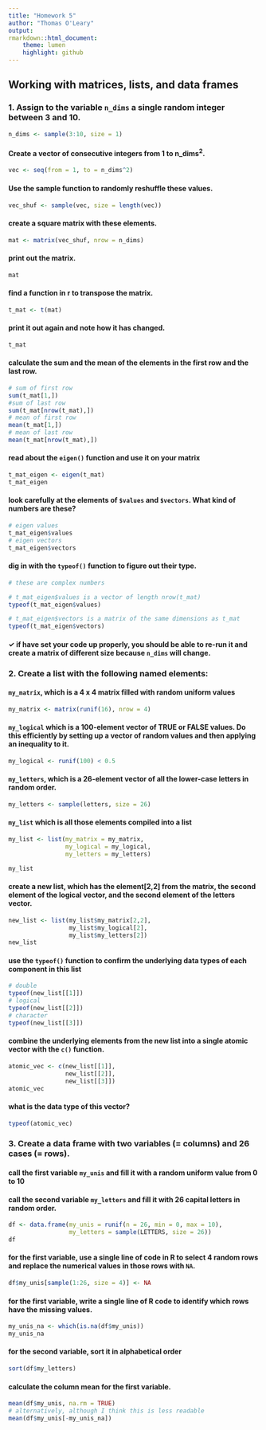 ```yaml
---
title: "Homework 5"
author: "Thomas O'Leary"
output:
rmarkdown::html_document:
    theme: lumen
    highlight: github
---
```


## Working with matrices, lists, and data frames

### 1. Assign to the variable `n_dims` a single random integer between 3 and 10.

```r
n_dims <- sample(3:10, size = 1)
```

#### Create a vector of consecutive integers from 1 to $\mbox{n_dims}^2$.

```r
vec <- seq(from = 1, to = n_dims^2)
```


#### Use the sample function to randomly reshuffle these values.

```r
vec_shuf <- sample(vec, size = length(vec))
```

#### create a square matrix with these elements.

```r
mat <- matrix(vec_shuf, nrow = n_dims)
```

#### print out the matrix.

```r
mat
```

#### find a function in r to transpose the matrix.

```r
t_mat <- t(mat)
```

#### print it out again and note how it has changed.

```r
t_mat
```

#### calculate the sum and the mean of the elements in the first row and the last row.

```r
# sum of first row
sum(t_mat[1,])
#sum of last row
sum(t_mat[nrow(t_mat),])
# mean of first row
mean(t_mat[1,])
# mean of last row
mean(t_mat[nrow(t_mat),])
```

#### read about the `eigen()` function and use it on your matrix

```r
t_mat_eigen <- eigen(t_mat)
t_mat_eigen
```

#### look carefully at the elements of `$values` and `$vectors`. What kind of numbers are these?

```r
# eigen values
t_mat_eigen$values
# eigen vectors
t_mat_eigen$vectors
```


#### dig in with the `typeof()` function to figure out their type.

```r
# these are complex numbers

# t_mat_eigen$values is a vector of length nrow(t_mat)
typeof(t_mat_eigen$values)

# t_mat_eigen$vectors is a matrix of the same dimensions as t_mat
typeof(t_mat_eigen$vectors)
```

#### $\checkmark$ if have set your code up properly, you should be able to re-run it and create a matrix of different size because `n_dims` will change.

### 2. Create a list with the following named elements:

#### `my_matrix`, which is a 4 x 4 matrix filled with random uniform values

```r
my_matrix <- matrix(runif(16), nrow = 4)
```

####  `my_logical` which is a 100-element vector of TRUE or FALSE values. Do this efficiently by setting up a vector of random values and then applying an inequality to it.

```r
my_logical <- runif(100) < 0.5
```

#### `my_letters`, which is a 26-element vector of all the lower-case letters in random order.

```r
my_letters <- sample(letters, size = 26)
```

#### `my_list` which is all those elements compiled into a list

```r
my_list <- list(my_matrix = my_matrix,
                my_logical = my_logical,
                my_letters = my_letters)

my_list
```


#### create a new list, which has the element[2,2] from the matrix, the second element of the logical vector, and the second element of the letters vector.

```r
new_list <- list(my_list$my_matrix[2,2], 
                 my_list$my_logical[2],
                 my_list$my_letters[2])
new_list
```

#### use the `typeof()` function to confirm the underlying data types of each component in this list

```r
# double
typeof(new_list[[1]])
# logical
typeof(new_list[[2]])
# character
typeof(new_list[[3]])
```

#### combine the underlying elements from the new list into a single atomic vector with the `c()` function.

```r
atomic_vec <- c(new_list[[1]], 
                new_list[[2]], 
                new_list[[3]])
atomic_vec
```

#### what is the data type of this vector?

```r
typeof(atomic_vec)
```

### 3. Create a data frame with two variables (= columns) and 26 cases (= rows).

#### call the first variable `my_unis` and fill it with a random uniform value from 0 to 10

#### call the second variable `my_letters` and fill it with 26 capital letters in random order.

```r
df <- data.frame(my_unis = runif(n = 26, min = 0, max = 10),
                 my_letters = sample(LETTERS, size = 26))
df
```

#### for the first variable, use a single line of code in R to select 4 random rows and replace the numerical values in those rows with `NA`.

```r
df$my_unis[sample(1:26, size = 4)] <- NA
```


#### for the first variable, write a single line of R code to identify which rows have the missing values.

```r
my_unis_na <- which(is.na(df$my_unis))
my_unis_na
```

#### for the second variable, sort it in alphabetical order

```r
sort(df$my_letters)
```

#### calculate the column mean for the first variable.

```r
mean(df$my_unis, na.rm = TRUE)
# alternatively, although I think this is less readable
mean(df$my_unis[-my_unis_na])
```


